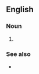 {{also|downregulation}}
==English==

===Noun===
{{en-noun|head=[[down]]-[[regulation]]|-}}

# {{alternative spelling of|en|downregulation}}

===See also===
* {{l|en|up-regulation}}